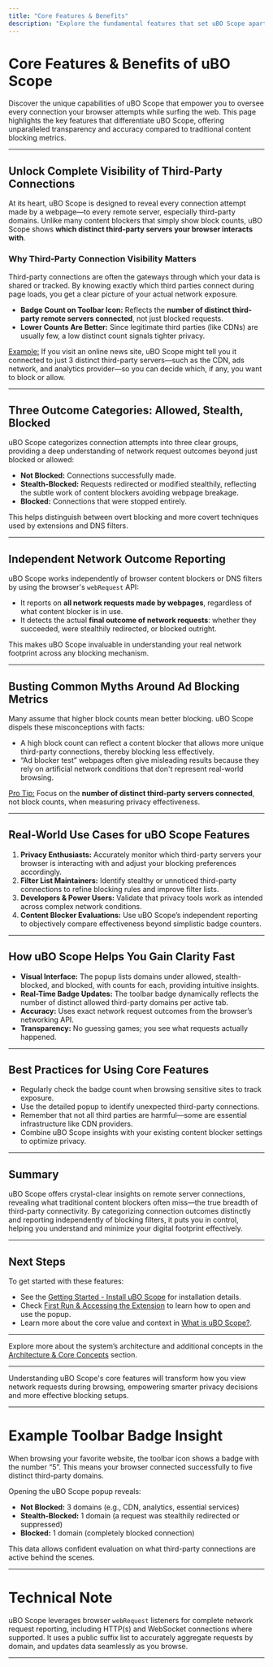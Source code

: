 ```yaml
---
title: "Core Features & Benefits"
description: "Explore the fundamental features that set uBO Scope apart: third-party connection visibility, badge counts, independent network outcome reporting, and myth debunking around traditional ad blocking metrics. Understand at a glance what users can achieve with the extension and how it informs their privacy and blocking decisions."
---
```


# Core Features & Benefits of uBO Scope

Discover the unique capabilities of uBO Scope that empower you to oversee every connection your browser attempts while surfing the web. This page highlights the key features that differentiate uBO Scope, offering unparalleled transparency and accuracy compared to traditional content blocking metrics.

---

## Unlock Complete Visibility of Third-Party Connections

At its heart, uBO Scope is designed to reveal every connection attempt made by a webpage—to every remote server, especially third-party domains. Unlike many content blockers that simply show block counts, uBO Scope shows **which distinct third-party servers your browser interacts with**.

### Why Third-Party Connection Visibility Matters

Third-party connections are often the gateways through which your data is shared or tracked. By knowing exactly which third parties connect during page loads, you get a clear picture of your actual network exposure.

- **Badge Count on Toolbar Icon:** Reflects the **number of distinct third-party remote servers connected**, not just blocked requests.
- **Lower Counts Are Better:** Since legitimate third parties (like CDNs) are usually few, a low distinct count signals tighter privacy.

<u>Example:</u> If you visit an online news site, uBO Scope might tell you it connected to just 3 distinct third-party servers—such as the CDN, ads network, and analytics provider—so you can decide which, if any, you want to block or allow.

---

## Three Outcome Categories: Allowed, Stealth, Blocked

uBO Scope categorizes connection attempts into three clear groups, providing a deep understanding of network request outcomes beyond just blocked or allowed:

- **Not Blocked:** Connections successfully made.
- **Stealth-Blocked:** Requests redirected or modified stealthily, reflecting the subtle work of content blockers avoiding webpage breakage.
- **Blocked:** Connections that were stopped entirely.

This helps distinguish between overt blocking and more covert techniques used by extensions and DNS filters.

---

## Independent Network Outcome Reporting

uBO Scope works independently of browser content blockers or DNS filters by using the browser's `webRequest` API:

- It reports on **all network requests made by webpages**, regardless of what content blocker is in use.
- It detects the actual **final outcome of network requests**: whether they succeeded, were stealthily redirected, or blocked outright.

This makes uBO Scope invaluable in understanding your real network footprint across any blocking mechanism.

---

## Busting Common Myths Around Ad Blocking Metrics

Many assume that higher block counts mean better blocking. uBO Scope dispels these misconceptions with facts:

- A high block count can reflect a content blocker that allows more unique third-party connections, thereby blocking less effectively.
- “Ad blocker test” webpages often give misleading results because they rely on artificial network conditions that don't represent real-world browsing.

<u>Pro Tip:</u> Focus on the **number of distinct third-party servers connected**, not block counts, when measuring privacy effectiveness.

---

## Real-World Use Cases for uBO Scope Features

1. **Privacy Enthusiasts:** Accurately monitor which third-party servers your browser is interacting with and adjust your blocking preferences accordingly.
2. **Filter List Maintainers:** Identify stealthy or unnoticed third-party connections to refine blocking rules and improve filter lists.
3. **Developers & Power Users:** Validate that privacy tools work as intended across complex network conditions.
4. **Content Blocker Evaluations:** Use uBO Scope’s independent reporting to objectively compare effectiveness beyond simplistic badge counters.

---

## How uBO Scope Helps You Gain Clarity Fast

- **Visual Interface:** The popup lists domains under allowed, stealth-blocked, and blocked, with counts for each, providing intuitive insights.
- **Real-Time Badge Updates:** The toolbar badge dynamically reflects the number of distinct allowed third-party domains per active tab.
- **Accuracy:** Uses exact network request outcomes from the browser’s networking API.
- **Transparency:** No guessing games; you see what requests actually happened.

---

## Best Practices for Using Core Features

- Regularly check the badge count when browsing sensitive sites to track exposure.
- Use the detailed popup to identify unexpected third-party connections.
- Remember that not all third parties are harmful—some are essential infrastructure like CDN providers.
- Combine uBO Scope insights with your existing content blocker settings to optimize privacy.

---

## Summary

uBO Scope offers crystal-clear insights on remote server connections, revealing what traditional content blockers often miss—the true breadth of third-party connectivity. By categorizing connection outcomes distinctly and reporting independently of blocking filters, it puts you in control, helping you understand and minimize your digital footprint effectively.


---

## Next Steps

To get started with these features:

- See the [Getting Started - Install uBO Scope](../getting-started/installation-and-setup/installation-instructions) for installation details.
- Check [First Run & Accessing the Extension](../getting-started/initial-usage-and-validation/first-run-extension-access) to learn how to open and use the popup.
- Learn more about the core value and context in [What is uBO Scope?](../overview/introduction-core-value/what-is-ubo-scope).


---

Explore more about the system’s architecture and additional concepts in the [Architecture & Core Concepts](../overview/architecture-concepts/system-architecture) section.

---

<Info>
Understanding uBO Scope's core features will transform how you view network requests during browsing, empowering smarter privacy decisions and more effective blocking setups.
</Info>

---

# Example Toolbar Badge Insight

When browsing your favorite website, the toolbar icon shows a badge with the number “5”. This means your browser connected successfully to five distinct third-party domains.

Opening the uBO Scope popup reveals:

- **Not Blocked:** 3 domains (e.g., CDN, analytics, essential services)
- **Stealth-Blocked:** 1 domain (a request was stealthily redirected or suppressed)
- **Blocked:** 1 domain (completely blocked connection)

This data allows confident evaluation on what third-party connections are active behind the scenes.

---

# Technical Note

uBO Scope leverages browser `webRequest` listeners for complete network request reporting, including HTTP(s) and WebSocket connections where supported. It uses a public suffix list to accurately aggregate requests by domain, and updates data seamlessly as you browse.


---